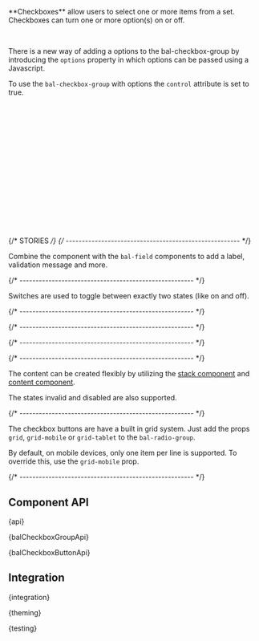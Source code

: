 
<Meta of={CheckboxStories} />

<StoryHeading of={CheckboxStories.Basic} hidden></StoryHeading>

<Banner of={CheckboxStories} />

<Lead>
  **Checkboxes** allow users to select one or more items from a set. Checkboxes can turn one or more option(s) on or
  off.
</Lead>

<Canvas of={CheckboxStories.Basic} sourceState="shown" />

<PlaygroundBar of={CheckboxStories.Basic}></PlaygroundBar>

<br />

There is a new way of adding a options to the bal-checkbox-group
by introducing the `options` property in which options can be passed using a Javascript.

To use the `bal-checkbox-group` with options the `control` attribute is set to true.

```html
<bal-checkbox-group control [options]="options"></bal-checkbox-group>
```

```typescript
import { newBalCheckboxOption } from '@baloise/ds-core'

@Component({
  selector: 'app-example-component',
  templateUrl: './example-component.component.html',
})
export class ExampleComponent {
  options = [
    newBalCheckboxOption({ value: '1', label: 'Label 1' }),
    newBalCheckboxOption({
      value: '2',
      label: () => 'Label with <a class="link" href="http://baloise.com">Link</a>',
    }),
  ]
}
```

{/* STORIES */}
{/* ------------------------------------------------------ */}

<StoryHeading of={CheckboxStories.FieldControl}></StoryHeading>

Combine the component with the `bal-field` components to add a label, validation message and more.

<Canvas of={CheckboxStories.FieldControl} />

{/* ------------------------------------------------------ */}

<StoryHeading of={CheckboxStories.Switch}></StoryHeading>

Switches are used to toggle between exactly two states (like on and off).

<Canvas of={CheckboxStories.Switch} />

{/* ------------------------------------------------------ */}

<StoryHeading of={CheckboxStories.Group}></StoryHeading>

<Canvas of={CheckboxStories.Group} />

{/* ------------------------------------------------------ */}

<StoryHeading of={CheckboxStories.VerticalGroup}></StoryHeading>

<Canvas of={CheckboxStories.VerticalGroup} />

{/* ------------------------------------------------------ */}

<StoryHeading of={CheckboxStories.FilterButtons}></StoryHeading>

<Canvas of={CheckboxStories.FilterButtons} />

{/* ------------------------------------------------------ */}

<StoryHeading of={CheckboxStories.CheckboxButton}></StoryHeading>

The content can be created flexibly by utilizing the [stack component](?path=/docs/components-layout-stack--documentation) and [content component](?path=/docs/components-layout-content--documentation).

The states invalid and disabled are also supported.

<Canvas of={CheckboxStories.CheckboxButton} />

{/* ------------------------------------------------------ */}

<StoryHeading of={CheckboxStories.CheckboxButtonGrid}></StoryHeading>

The checkbox buttons are have a built in grid system. Just add the props `grid`, `grid-mobile` or `grid-tablet` to the `bal-radio-group`.

By default, on mobile devices, only one item per line is supported. To override this, use the `grid-mobile` prop.

<Canvas of={CheckboxStories.CheckboxButtonGrid} />

{/* ------------------------------------------------------ */}

## Component API


<Markdown>{api}</Markdown>


<Markdown>{balCheckboxGroupApi}</Markdown>


<Markdown>{balCheckboxButtonApi}</Markdown>

## Integration


<Markdown>{integration}</Markdown>


<Markdown>{theming}</Markdown>


<Markdown>{testing}</Markdown>

<Footer>
  <LinkCards>
    <LinkCard
      pageTitle="Development/Form"
      description="The indispensable form controls, designed for maximum clarity. Form elements are used in combination with the CSS grid system"
    />
  </LinkCards>
</Footer>
